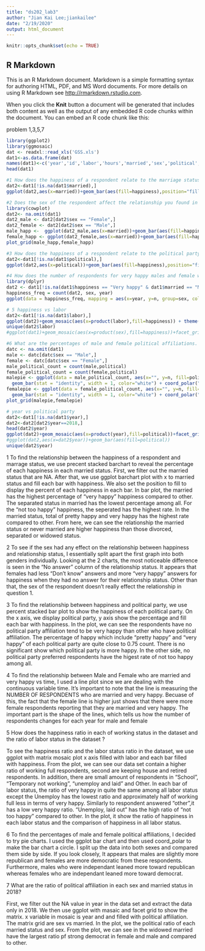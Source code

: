 ```yaml
---
title: "ds202_lab3"
author: "Jian Kai Lee;jiankailee"
date: "2/19/2020"
output: html_document
---
```


```r
knitr::opts_chunk$set(echo = TRUE)
```

## R Markdown

This is an R Markdown document. Markdown is a simple formatting syntax for authoring HTML, PDF, and MS Word documents. For more details on using R Markdown see <http://rmarkdown.rstudio.com>.

When you click the **Knit** button a document will be generated that includes both content as well as the output of any embedded R code chunks within the document. You can embed an R code chunk like this:

 problem 1,3,5,7 
```r
library(ggplot2)
library(ggmosaic)
dat <- readxl::read_xls('GSS.xls')
dat1<-as.data.frame(dat)
names(dat1)<-c('year','id','labor','hours','married','sex','political','happiness','ballot')
head(dat1)

#1 How does the happiness of a respondent relate to the marriage status?
dat2<-dat1[!is.na(dat1$married),]
ggplot(dat2,aes(x=married))+geom_bar(aes(fill=happiness),position="fill")

#2 Does the sex of the respondent affect the relationship you found in Q1?
library(cowplot)
dat2<- na.omit(dat1)
dat2_male <- dat2[dat2$sex == "Female",]
dat2_female <- dat2[dat2$sex == "Male",]
male_happ <-  ggplot(dat2_male,aes(x=married))+geom_bar(aes(fill=happiness),position="fill") + ggtitle("Male") + theme(axis.text.x = element_text(angle = 90))
female_happ <- ggplot(dat2_female,aes(x=married))+geom_bar(aes(fill=happiness),position="fill") + ggtitle("Female") + theme(axis.text.x = element_text(angle = 90))
plot_grid(male_happ,female_happ)

#3 How does the happiness of a respondent relate to the political party affiliation?
dat2<-dat1[!is.na(dat1$political),]
ggplot(dat2,aes(x=political))+geom_bar(aes(fill=happiness),position="fill")

#4 How does the number of respondents for very happy males and female who are married change over time?
library(dplyr)
dat2 <- dat1[!is.na(dat1$happiness == "Very happy" & dat1$married == "Married"),]
happiness_freq = count(dat2, sex, year)
ggplot(data = happiness_freq, mapping = aes(x=year, y=n, group=sex, color=sex)) + geom_line() + ylab("Number of respondents (Very happy and Married") + xlab("Year") + ggtitle("Male and Female Respondents That Are Very Happy and Married vs Time")

# 5 happiness vs labor
dat2<-dat1[!is.na(dat1$labor),]
ggplot(dat2)+geom_mosaic(aes(x=product(labor),fill=happiness)) + theme(axis.text.x = element_text(angle = 90))
unique(dat2$labor)
#ggplot(dat1)+geom_mosaic(aes(x=product(sex),fill=happiness))+facet_grid(married)

#6 What are the percentages of male and female political affiliations. Are females more democratic than males?
datc <- na.omit(dat1)
male <- datc[datc$sex == "Male",]
female <- datc[datc$sex == "Female",]
male_political_count = count(male,political)
female_political_count = count(female,political)
malepie <- ggplot(data = male_political_count, aes(x="", y=n, fill=political)) + 
  geom_bar(stat = "identity", width = 1, color="white") + coord_polar("y", start=0) + theme_void() + ggtitle("Male Respondants")
femalepie <- ggplot(data = female_political_count, aes(x="", y=n, fill=political)) + 
  geom_bar(stat = "identity", width = 1, color="white") + coord_polar("y", start=0) + theme_void() + ggtitle("Female Respondants")
plot_grid(malepie,femalepie)

# year vs political party
dat2<-dat1[!is.na(dat1$year),]
dat2<-dat2[dat2$year==2018,]
head(dat2$year)
ggplot(dat2)+geom_mosaic(aes(x=product(year),fill=political))+facet_grid(sex~married)
#ggplot(dat2,aes(x=dat2$year))+geom_bar(aes(fill=political))
unique(dat2$year)
```
1 To find the relationship between the happiness of a respondent and marrage status, we use precent stacked barchart to reveal the percentage of each happiness in each married status. First, we filter out the married status that are NA. After that, we use ggplot barchart plot with x to married status and fill each bar with happiness. We also set the position to fill to display the percent of each happiness in each bar. In bar plot, the married has the highest percentage of "very happy" happiness compared to other. The separated status in married has the lowest percentage among all. For the "not too happy" happiness, the seperated has the highest rate. In the married status, total of pretty happy and very happy has the highest rate compared to other. From here, we can see the relationship the married status or never married are higher happiness than those divorced, separated or widowed status.

2 To see if the sex had any effect on the relationship between happiness and relationship status, I essentially split apart the first graph into both genders individually. Looking at the 2 charts, the most noticeable difference is seen in the "No answer" column of the relationship status. It appears that females had less "Don't know" answers and more "very happy" answers for happiness when they had no answer for their relationship status. Other than that, the sex of the respondent doesn't really effect the relationship in question 1. 

3 To find the relationship between happiness and political party, we use percent stacked bar plot to show the happiness of each political party. On the x axis, we display political party, y axis show the percentage and fill each bar with happiness. In the plot, we can see the respondents have no political party affiliation tend to be very happy than other who have political affiliation. The percentage of happy which include "pretty happy" and "very happy" of each political party are quite close to 0.75 count. There is no significant show which political party is more happy. In the other side, no political party preferred respondents have the higest rate of not too happy among all. 

4 To find the relationship between Male and Female who are married and very happy vs time, I used a line plot since we are
dealing with the continuous variable time. It's important to note that the line is measuring the NUMBER OF RESPONDENTS who are
married and very happy. Becuase of this, the fact that the female line is higher just shows that there were more female respondents reporting that they are married and very happy. The important part is the shape of the lines, which tells us how the number of respondents changes for each year for male and female

5 How does the happiness ratio in each of working status in the dataset and the ratio of labor status in the dataset ? 

To see the happiness ratio and the labor status ratio in the dataset, we use ggplot with matrix mosaic plot x axis filled with labor and each bar filled with happiness. From the plot, we can see our data set contain a higher ratio of working full respondents, second are keeping house and retired respondents. In addition, there are small amount of respondents in "School", "Temporary not working", "unemploy and laid" and Other. In each bar of labor status, the ratio of very happy in quite the same among all labor status except the Unemploy has the lowest ratio and approximately half of working full less in terms of very happy. Similarly to respondent answered "other",it has a low very happy ratio. "Unemploy, laid out" has the high ratio of "not too happy" compared to other. In the plot, it show the ratio of happiness in each labor status and the comparison of happiness in all labor status.

6 To find the percentages of male and female political affiliations, I decided to try pie charts. I used the ggplot bar chart
and then used coord_polar to make the bar chart a circle. I split up the data into both sexes and compared them side by side.
If you look closely, It appears that males are slightly more republican and females are more democratic from these respondents.
Furthermore, males who were independant leaned more toward republican whereas females who are independant leaned more toward
democrat.

7 What are the ratio of political affiliation in each sex and married status in 2018?

First, we filter out the NA value in year in the data set and extract the data only in 2018. We then use ggplot with masaic and facet grid to show the matrix. x variable in mosaic is year and and filled with political affiliation. The matrix grid are sex vs married. In the plot, we the political ratio of each married status and sex. From the plot, we can see in the widowed married have the largest ratio pf strong democrat in female and male and compared to other.


